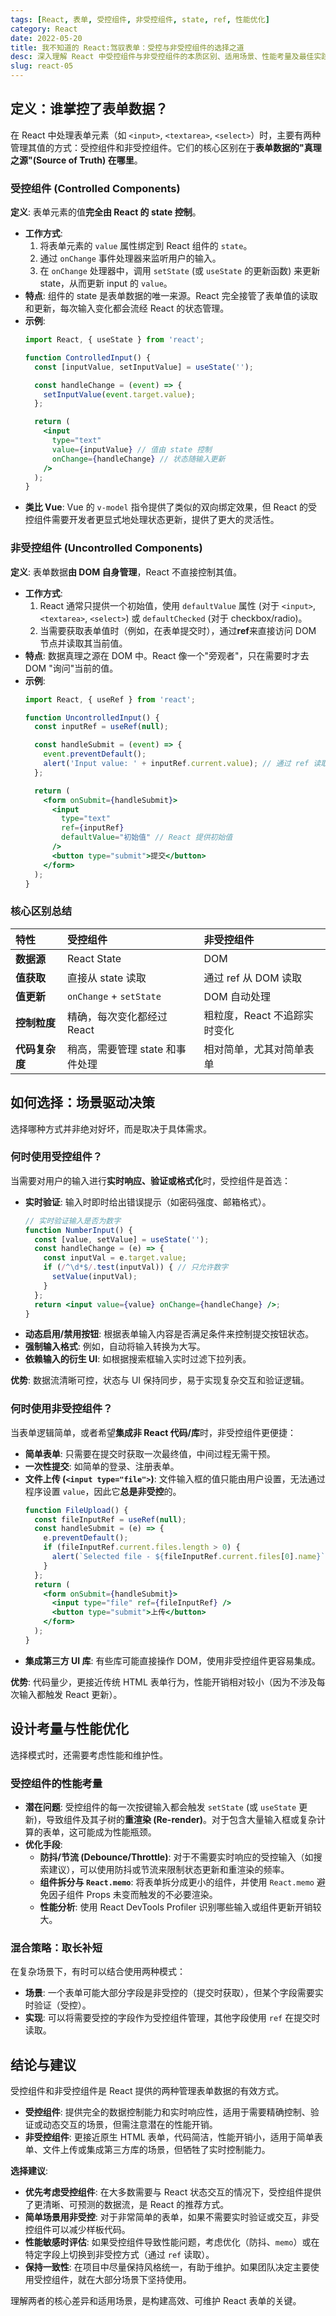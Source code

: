 ```yaml
---
tags: [React, 表单, 受控组件, 非受控组件, state, ref, 性能优化]
category: React
date: 2022-05-20
title: 我不知道的 React:驾驭表单：受控与非受控组件的选择之道
desc: 深入理解 React 中受控组件与非受控组件的本质区别、适用场景、性能考量及最佳实践，助你做出明智的技术选型。
slug: react-05
---
```


## 定义：谁掌控了表单数据？

在 React 中处理表单元素（如 `<input>`, `<textarea>`, `<select>`）时，主要有两种管理其值的方式：受控组件和非受控组件。它们的核心区别在于**表单数据的"真理之源"(Source of Truth) 在哪里**。

### 受控组件 (Controlled Components)

**定义**: 表单元素的值**完全由 React 的 state 控制**。

-   **工作方式**: 
    1.  将表单元素的 `value` 属性绑定到 React 组件的 `state`。
    2.  通过 `onChange` 事件处理器来监听用户的输入。
    3.  在 `onChange` 处理器中，调用 `setState` (或 `useState` 的更新函数) 来更新 state，从而更新 input 的 `value`。
-   **特点**: 组件的 state 是表单数据的唯一来源。React 完全接管了表单值的读取和更新，每次输入变化都会流经 React 的状态管理。
-   **示例**:
    ```jsx
    import React, { useState } from 'react';

    function ControlledInput() {
      const [inputValue, setInputValue] = useState('');

      const handleChange = (event) => {
        setInputValue(event.target.value);
      };

      return (
        <input 
          type="text" 
          value={inputValue} // 值由 state 控制
          onChange={handleChange} // 状态随输入更新
        />
      );
    }
    ```
-   **类比 Vue**: Vue 的 `v-model` 指令提供了类似的双向绑定效果，但 React 的受控组件需要开发者更显式地处理状态更新，提供了更大的灵活性。

### 非受控组件 (Uncontrolled Components)

**定义**: 表单数据**由 DOM 自身管理**，React 不直接控制其值。

-   **工作方式**:
    1.  React 通常只提供一个初始值，使用 `defaultValue` 属性 (对于 `<input>`, `<textarea>`, `<select>`) 或 `defaultChecked` (对于 checkbox/radio)。
    2.  当需要获取表单值时（例如，在表单提交时），通过**ref**来直接访问 DOM 节点并读取其当前值。
-   **特点**: 数据真理之源在 DOM 中。React 像一个"旁观者"，只在需要时才去 DOM "询问"当前的值。
-   **示例**:
    ```jsx
    import React, { useRef } from 'react';

    function UncontrolledInput() {
      const inputRef = useRef(null);

      const handleSubmit = (event) => {
        event.preventDefault();
        alert('Input value: ' + inputRef.current.value); // 通过 ref 读取值
      };

      return (
        <form onSubmit={handleSubmit}>
          <input 
            type="text" 
            ref={inputRef} 
            defaultValue="初始值" // React 提供初始值
          />
          <button type="submit">提交</button>
        </form>
      );
    }
    ```

### 核心区别总结

| 特性         | 受控组件                         | 非受控组件                       |
| :----------- | :------------------------------- | :------------------------------- |
| **数据源**   | React State                      | DOM                              |
| **值获取**   | 直接从 state 读取                | 通过 ref 从 DOM 读取             |
| **值更新**   | `onChange` + `setState`          | DOM 自动处理                     |
| **控制粒度** | 精确，每次变化都经过 React     | 粗粒度，React 不追踪实时变化     |
| **代码复杂度** | 稍高，需要管理 state 和事件处理 | 相对简单，尤其对简单表单       |

## 如何选择：场景驱动决策

选择哪种方式并非绝对好坏，而是取决于具体需求。

### 何时使用受控组件？

当需要对用户的输入进行**实时响应、验证或格式化**时，受控组件是首选：

-   **实时验证**: 输入时即时给出错误提示（如密码强度、邮箱格式）。
    ```jsx
    // 实时验证输入是否为数字
    function NumberInput() {
      const [value, setValue] = useState('');
      const handleChange = (e) => {
        const inputVal = e.target.value;
        if (/^\d*$/.test(inputVal)) { // 只允许数字
          setValue(inputVal);
        }
      };
      return <input value={value} onChange={handleChange} />;
    }
    ```
-   **动态启用/禁用按钮**: 根据表单输入内容是否满足条件来控制提交按钮状态。
-   **强制输入格式**: 例如，自动将输入转换为大写。
-   **依赖输入的衍生 UI**: 如根据搜索框输入实时过滤下拉列表。

**优势**: 数据流清晰可控，状态与 UI 保持同步，易于实现复杂交互和验证逻辑。

### 何时使用非受控组件？

当表单逻辑简单，或者希望**集成非 React 代码/库**时，非受控组件更便捷：

-   **简单表单**: 只需要在提交时获取一次最终值，中间过程无需干预。
-   **一次性提交**: 如简单的登录、注册表单。
-   **文件上传 (`<input type="file">`)**: 文件输入框的值只能由用户设置，无法通过程序设置 `value`，因此它**总是非受控**的。
    ```jsx
    function FileUpload() {
      const fileInputRef = useRef(null);
      const handleSubmit = (e) => {
        e.preventDefault();
        if (fileInputRef.current.files.length > 0) {
          alert(`Selected file - ${fileInputRef.current.files[0].name}`);
        }
      };
      return (
        <form onSubmit={handleSubmit}>
          <input type="file" ref={fileInputRef} />
          <button type="submit">上传</button>
        </form>
      );
    }
    ```
-   **集成第三方 UI 库**: 有些库可能直接操作 DOM，使用非受控组件更容易集成。

**优势**: 代码量少，更接近传统 HTML 表单行为，性能开销相对较小（因为不涉及每次输入都触发 React 更新）。

## 设计考量与性能优化

选择模式时，还需要考虑性能和维护性。

### 受控组件的性能考量

-   **潜在问题**: 受控组件的每一次按键输入都会触发 `setState` (或 `useState` 更新)，导致组件及其子树的**重渲染 (Re-render)**。对于包含大量输入框或复杂计算的表单，这可能成为性能瓶颈。
-   **优化手段**: 
    -   **防抖/节流 (Debounce/Throttle)**: 对于不需要实时响应的受控输入（如搜索建议），可以使用防抖或节流来限制状态更新和重渲染的频率。
    -   **组件拆分与 `React.memo`**: 将表单拆分成更小的组件，并使用 `React.memo` 避免因子组件 Props 未变而触发的不必要渲染。
    -   **性能分析**: 使用 React DevTools Profiler 识别哪些输入或组件更新开销较大。

### 混合策略：取长补短

在复杂场景下，有时可以结合使用两种模式：

-   **场景**: 一个表单可能大部分字段是非受控的（提交时获取），但某个字段需要实时验证（受控）。
-   **实现**: 可以将需要受控的字段作为受控组件管理，其他字段使用 `ref` 在提交时读取。

## 结论与建议

受控组件和非受控组件是 React 提供的两种管理表单数据的有效方式。

-   **受控组件**: 提供完全的数据控制能力和实时响应性，适用于需要精确控制、验证或动态交互的场景，但需注意潜在的性能开销。
-   **非受控组件**: 更接近原生 HTML 表单，代码简洁，性能开销小，适用于简单表单、文件上传或集成第三方库的场景，但牺牲了实时控制能力。

**选择建议**: 

-   **优先考虑受控组件**: 在大多数需要与 React 状态交互的情况下，受控组件提供了更清晰、可预测的数据流，是 React 的推荐方式。
-   **简单场景用非受控**: 对于非常简单的表单，如果不需要实时验证或交互，非受控组件可以减少样板代码。
-   **性能敏感时评估**: 如果受控组件导致性能问题，考虑优化（防抖、`memo`）或在特定字段上切换到非受控方式（通过 `ref` 读取）。
-   **保持一致性**: 在项目中尽量保持风格统一，有助于维护。如果团队决定主要使用受控组件，就在大部分场景下坚持使用。

理解两者的核心差异和适用场景，是构建高效、可维护 React 表单的关键。
